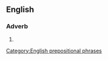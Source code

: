 ==English==

===Adverb===
{{head|en|adverb|head=[[to]] [[a]] [[tee]]}}

# {{alternative form of|to a T}}

[[Category:English prepositional phrases]]